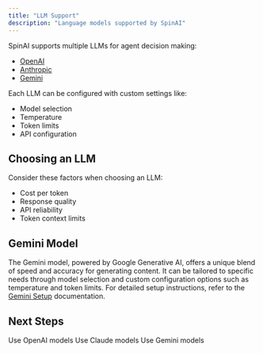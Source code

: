 ```yaml
---
title: "LLM Support"
description: "Language models supported by SpinAI"
---
```


SpinAI supports multiple LLMs for agent decision making:

- [OpenAI](/llms/openai)
- [Anthropic](/llms/anthropic)
- [Gemini](/llms/gemini)

Each LLM can be configured with custom settings like:

- Model selection
- Temperature
- Token limits
- API configuration

## Choosing an LLM

Consider these factors when choosing an LLM:

- Cost per token
- Response quality
- API reliability
- Token context limits

## Gemini Model

The Gemini model, powered by Google Generative AI, offers a unique blend of speed and accuracy for generating content. It can be tailored to specific needs through model selection and custom configuration options such as temperature and token limits. For detailed setup instructions, refer to the [Gemini Setup](/llms/gemini) documentation.

## Next Steps

<CardGroup>
  <Card title="OpenAI Setup" icon="openai" href="/llms/openai">
    Use OpenAI models
  </Card>
  <Card title="Anthropic Setup" icon="brain" href="/llms/anthropic">
    Use Claude models
  </Card>
  <Card title="Gemini Setup" icon="google" href="/llms/gemini">
    Use Gemini models
  </Card>
</CardGroup>